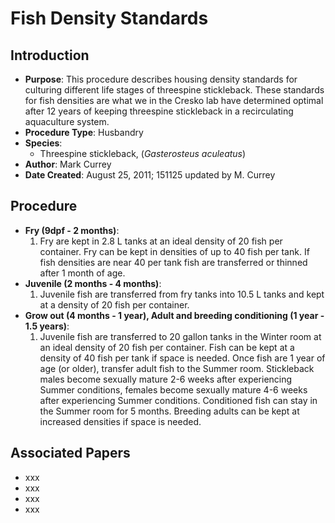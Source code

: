 # Fish Density Standards {#sec-husb-fish_density}

## Introduction

-   **Purpose**: This procedure describes housing density standards for culturing different life stages of threespine stickleback. These standards for fish densities are what we in the Cresko lab have determined optimal after 12 years of keeping threespine stickleback in a recirculating aquaculture system.
-   **Procedure Type**: Husbandry
-   **Species**:
    -   Threespine stickleback, (*Gasterosteus aculeatus*)
-   **Author**: Mark Currey
-   **Date Created**: August 25, 2011; 151125 updated by M. Currey

## Procedure

-   **Fry (9dpf - 2 months)**:
    1.  Fry are kept in 2.8 L tanks at an ideal density of 20 fish per container. Fry can be kept in densities of up to 40 fish per tank. If fish densities are near 40 per tank fish are transferred or thinned after 1 month of age.
-   **Juvenile (2 months - 4 months)**:
    1.  Juvenile fish are transferred from fry tanks into 10.5 L tanks and kept at a density of 20 fish per container.
-   **Grow out (4 months - 1 year), Adult and breeding conditioning (1 year - 1.5 years)**:
    1.  Juvenile fish are transferred to 20 gallon tanks in the Winter room at an ideal density of 20 fish per container. Fish can be kept at a density of 40 fish per tank if space is needed. Once fish are 1 year of age (or older), transfer adult fish to the Summer room. Stickleback males become sexually mature 2-6 weeks after experiencing Summer conditions, females become sexually mature 4-6 weeks after experiencing Summer conditions. Conditioned fish can stay in the Summer room for 5 months. Breeding adults can be kept at increased densities if space is needed.

## Associated Papers

-   xxx
-   xxx
-   xxx
-   xxx
